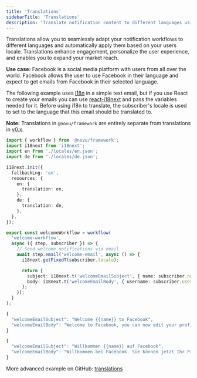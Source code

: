 ```yaml
---
title: 'Translations'
sidebarTitle: 'Translations'
description: 'Translate notification content to different languages using i18n.'
---
```


Translations allow you to seamlessly adapt your notification workflows to different languages and automatically apply them based on your users locale. Translations enhance engagement, personalize the user experience, and enables you to expand your market reach.

**Use case:** Facebook is a social media platform with users from all over the world. Facebook allows the user to use Facebook in their language and expect to get emails from Facebook in their selected language.

The following example uses [i18n](https://www.npmjs.com/package/i18n) in a simple text email, but if you use React to create your emails you can use [react-i18next](https://react.i18next.com/) and pass the variables needed for it. Before using i18n to translate, the subscriber's locale is used to set to the language that this email should be translated to.

**Note:** Translations in `@novu/framework` are entirely separate from translations in [v0.x](https://v0.x-docs.novu.co/content-creation-design/translations).

```typescript
import { workflow } from '@novu/framework';
import i18next from 'i18next';
import en from './locales/en.json';
import de from './locales/de.json';

i18next.init({
  fallbackLng: 'en',
  resources: {
    en: {
      translation: en,
    },
    de: {
      translation: de,
    },
  },
});

export const welcomeWorkflow = workflow(
  'welcome-workflow',
  async ({ step, subscriber }) => {
    // Send welcome notifications via email
    await step.email('welcome-email', async () => {
      i18next.getFixedT(subscriber.locale);

      return {
        subject: i18next.t('welcomeEmailSubject', { name: subscriber.name }),
        body: i18next.t('welcomeEmailBody', { username: subscriber.username }),
      };
    });
  }
);
```

```typescript locales/en.json
{
  "welcomeEmailSubject": "Welcome {{name}} to Facebook",
  "welcomeEmailBody": "Welcome to Facebook, you can now edit your profile {{username}} and connect with your friends and family",
}
```

```typescript locales/de.json
{
  "welcomeEmailSubject": "Willkommen {{name}} auf Facebook",
  "welcomeEmailBody": "Willkommen bei Facebook. Sie können jetzt Ihr Profil {{username}} bearbeiten und mit Ihren Freunden und Ihrer Familie in Kontakt treten",
}
```

More advanced example on GitHub: [translations](https://github.com/novuhq/examples/tree/main/novu-workflows/react/translation)